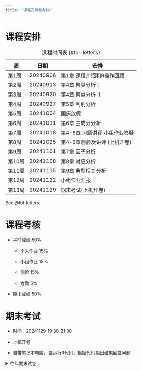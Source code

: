 ```yaml
---
title: "课程安排和考核"
---
```


# 课程安排

| 周     | 日期     | 安排               |
|--------|----------|--------------------|
| 第1周  | 20240906 | 第1章 课程介绍和R操作回顾|
| 第2周  | 20240913 | 第4章 聚类分析 I    |
| 第3周  | 20240920 | 第4章 聚类分析 II    |
| 第4周  | 20240927 | 第5章 判别分析    |
| 第5周  | 20241004 | 国庆放假           |
| 第6周  | 20241011 | 第6章 主成分分析   |
| 第7周  | 20241018 | 第4-6章 习题讲评 小组作业答疑 |
| 第8周  | 20241025 | 第4-6章测验及讲评 (上机开卷) |
| 第9周  | 20241101 | 第7章 因子分析 |
| 第10周 | 20241108 | 第8章 对应分析 |
| 第11周 | 20241115 | 第9章 典型相关分析 |
| 第12周 | 20241122 | 小组作业汇报       |
| 第13周 | 20241129 | 期末考试(上机开卷) |

: 课程时间表 {#tbl-letters}

See @tbl-letters.

# 课程考核

-   平时成绩 50%

    -   个人作业 15%

    -   小组作业 15%

    -   测验 15%

    -   考勤 5%

-   期末成绩 50%

# 期末考试

-   时间：20241129 19:30-21:30

-   上机开卷

-   自带笔记本电脑，要运行R代码，根据代码输出结果回答问题

<details>

<summary>往年期末试卷</summary>

<img src="img/final.png" alt="往年期末试卷">
